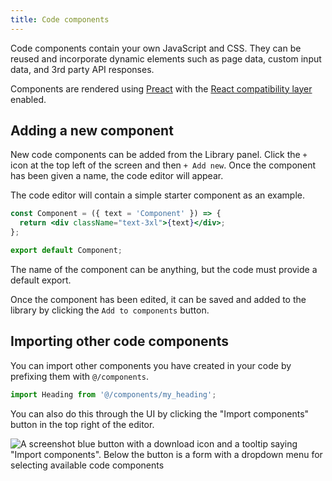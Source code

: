 ```yaml
---
title: Code components
---
```


Code components contain your own JavaScript and CSS. They can be reused and
incorporate dynamic elements such as page data, custom input data, and 3rd party
API responses.

Components are rendered using [Preact](https://preactjs.com/) with the
[React compatibility layer](https://preactjs.com/guide/v10/switching-to-preact/])
enabled.

## Adding a new component

New code components can be added from the Library panel. Click the `+` icon at
the top left of the screen and then `+ Add new`. Once the component has been
given a name, the code editor will appear.

The code editor will contain a simple starter component as an example.

```jsx
const Component = ({ text = 'Component' }) => {
  return <div className="text-3xl">{text}</div>;
};

export default Component;
```

The name of the component can be anything, but the code must provide a default
export.

Once the component has been edited, it can be saved and added to the library by
clicking the `Add to components` button.

## Importing other code components

You can import other components you have created in your code by prefixing them
with `@/components`.

```js
import Heading from '@/components/my_heading';
```

You can also do this through the UI by clicking the "Import components" button
in the top right of the editor.

![A screenshot blue button with a download icon and a tooltip saying "Import
components". Below the button is a form with a dropdown menu for selecting
available code components](../../../assets/images/import-component.webp)
